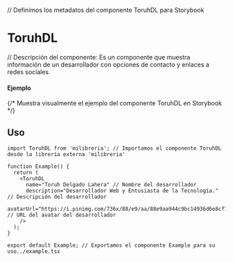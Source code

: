 
<Meta of={ToruhDLStories} title="ToruhDL" /> // Definimos los metadatos del componente ToruhDL para Storybook

# ToruhDL
// Descripción del componente: Es un componente que muestra información de un desarrollador con opciones de contacto y enlaces a redes sociales.

#### Ejemplo
<Canvas of={ToruhDLStories.Default} /> {/* Muestra visualmente el ejemplo del componente ToruhDL en Storybook */}

## Uso
```tsx
import ToruhDL from 'milibreria'; // Importamos el componente ToruhDL desde la librería externa 'milibreria'

function Example() {
  return (
    <ToruhDL
      name="Toruh Delgado Lahera" // Nombre del desarrollador
      description="Desarrollador Web y Entusiasta de la Tecnología." // Descripción del desarrollador
      avatarUrl="https://i.pinimg.com/736x/88/e9/aa/88e9aa944c9bc14936d6e8cf7c954473.jpg" // URL del avatar del desarrollador
    />
  );
}

export default Example; // Exportamos el componente Example para su uso../example.tsx
